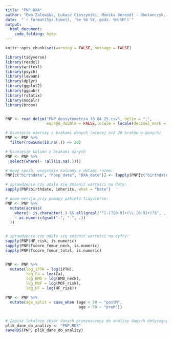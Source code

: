 ---
title: "PNP DXA"
author: "Ewa Zalewska, Lukasz Cieszynski, Monika Berendt - Obolonczyk, Julia Tarnowska, Bartosz Brzezinski, Renata Swiatkowska-Stodulska"
date:  "`r format(Sys.time(), '%e %b %Y, godz. %H:%M')`"
output:
  html_document:
    code_folding: hide
---

```{r, include=FALSE} 
knitr::opts_chunk$set(warning = FALSE, message = FALSE) 
```

```{r setup, include=FALSE}
library(tidyverse)
library(readxl)
library(writexl)
library(psych)
library(lavaan)
library(dplyr)
library(ggplot2)
library(ggpubr)
library(rstatix)
library(modelr)
library(broom)


PNP <- read_delim("PNP_densytometria_10_04_25.csv", delim = ";", 
                  escape_double = FALSE,locale = locale(decimal_mark = "."), trim_ws = TRUE)

# Usunięcie wierszy z brakami danych (więcej niż 20 braków w danych)
PNP <- PNP %>%
  filter(rowSums(is.na(.)) <= 20)

# Usunięcie kolumn z brakami danych
PNP <- PNP %>%
  select(where(~ !all(is.na(.))))

# nowy sposb, wszystkie kolumny z datami razem:
PNP[c("birthdate", "hosp_date", "DXA_date")] <- lapply(PNP[c("birthdate", "hosp_date", "DXA_date")], as.Date, format = "%d.%m.%Y")

# sprawdzenie czy udało się zmienić wartości na daty:
sapply(PNP$birthdate, inherits, what = "Date")

# nowa wersja przy pomocy pakietu tidyvierse:
PNP <- PNP %>%
  mutate(across(
    where(~ is.character(.) && all(grepl("^[-]?[0-9]+(\\.[0-9]+)?$", .[!is.na(.)]))),
    ~ as.numeric(gsub("−", "-", .))
  ))


# sprawdzenie czy udało się zmienić wartości na cyfry:
sapply(PNP$HF_risk, is.numeric)
sapply(PNP$Tscore_femur_neck, is.numeric)
sapply(PNP$Tscore_femur_total, is.numeric)


PNP <- PNP %>%
  mutate(log_iPTH = log(iPTH),
         log_Ca = log(Ca),
         log_BMD = log(BMD_neck),
         log_MOF = log(MOF_risk),
         log_HF = log(HF_risk))

PNP <- PNP %>%
  mutate(age_split = case_when (age > 50 ~ "postM",
                                age < 50 ~ "preM"))


# Zapisz lokalnie zbiór danych przeznaczony do analizy danych dotyczących PNP
plik_dane_do_analizy <- "PNP.RDS"
saveRDS(PNP, plik_dane_do_analizy)
```
